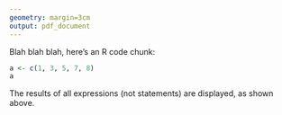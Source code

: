 ```yaml
---
geometry: margin=3cm
output: pdf_document
---
```


Blah blah blah, here's an R code chunk:

```r
a <- c(1, 3, 5, 7, 8)
a
```

The results of all expressions (not statements) are displayed, as shown above.
